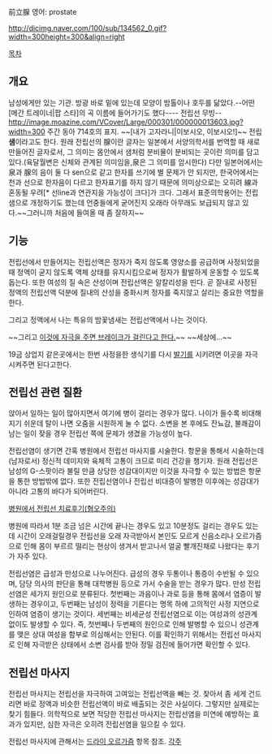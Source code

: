 前立腺 영어: prostate

http://dicimg.naver.com/100/sub/134562_0.gif?width=300height=300&align=right

[[목차]]
== 개요 ==
남성에게만 있는 기관. 방광 바로 밑에 있는데 모양이 밤톨이나 호두를 닮았다.--어떤 [메간 트레이너|팝 스타]의 곡 이름에 들어가기도 했다---- 전립선 무빙--
http://image.moazine.com/VCover/Large/000301/000000013603.jpg?width=300
주간 동아 714호의 표지. ~~[내가 고자라니|이보시오, 이보시오!]~~
전립'''샘'''이라고도 한다. 원래 전립선의 腺이란 글자는 일본에서 서양의학서를 번역할 때 새로 만들어진 글자로서, 그 의미는 몸안에서 샘처럼 분비물이 분비되는 곳이란 의미를 담고 있다.(육달월변은 신체와 관계된 의미임을,泉은 그 의미를 암시한다) 다만 일본어에서는 泉과 腺의 음이 둘 다 sen으로 같고 한자를 쓰기에 별 문제가 안 되지만, 한국어에서는 천과 선으로 한자음이 다르고 한자표기를 하지 않기 때문에 의미상으로는 오히려 線과 혼동될 우려[* 선line과 연관지을 가능성이 크다]가 크다. 그래서 표준의학용어는 전립샘으로 개정하기도 했는데 언중들에게 굳어진지 오래라 아무래도 보급되지 않고 있다.~~그러니까 처음에 들여올 때 좀 잘하지~~
== 기능 ==
전립선에서 만들어지는 전립선액은 정자가 죽지 않도록 영양소를 공급하며 사정되었을때  정액이 굳지 않도록 액체 상태를 유지시킴으로써 정자가 활발하게 운동할 수 있도록 돕는다. 또한 여성의 질 속은 산성이며 전립선액은 알칼리성을 띤다. 곧 질내로 사정된 정액의 전립선액 덕분에 질내의 산성을 중화시켜 정자를 죽지않고 살리는 중요한 역할을 한다.

그리고 정액에서 나는 특유의 밤꽃냄새는 전립선액에서 나는 것이다.

~~그리고 [http://tvpot.daum.net/v/v3760e8OVess8e2ss2FyF2h 이것에 자극을 주면 브레이크가 걸린다고 한다.]~~ ~~세상에...~~

19금 상업지 같은곳에서는 한번 사정을한 생식기를 다시 [[발기]]를 시키려면 이곳을 자극시켜주면 된다고한다.
== 전립선 관련 질환 ==
앉아서 일하는 일이 많아지면서 여기에 병이 걸리는 경우가 많다. 나이가 들수록 비대해지기 쉬운데 탈이 나면 오줌을 시원하게 눌 수 없다. 소변을 본 후에도 잔뇨감, 불쾌감이 남는 일이 잦을 경우 전립선 쪽에 문제가 생겼을 가능성이 높다.

전립선염이 생기면 간혹 병원에서 전립선 마사지를 시술한다. 항문을 통해서 시술하는데 (남자로서) 정신적 데미지와 육체적 고통이 크므로 미리 건강을 챙기자. 원래 전립선은 남성의 G-스팟이라 불릴 만큼 상당한 성감대이지만 이것을 자극할 수 있는 방법은 항문을 통한 방법밖에 없다. 또한 전립선염이나 전립선 비대증이 발병한 이후에는 성감대가 아니라 고통의 바다가 되어버린다.

[http://spic.kr/4ABK 병원에서 전립선 치료후기(혐오주의)]

병원에 따라서 1분 조금 넘은 시간에 끝나는 경우도 있고 10분정도 걸리는 경우도 있는데 시간이 오래걸릴경우 전립선을 오래 자극받아서 본인도 모르게 신음소리나 오르가즘으로 인해 몸이 부르르 떨리는 현상이 생겨서 받고나서 얼굴 빨개진채로 나왔다는 후기가 자주 있다.

전립선염은 급성과 만성으로 나누어진다. 급성의 경우 두통이나 통증이 수반될 수 있으며, 담당 의사의 판단을 통해 대학병원 등으로 가서 수술을 받는 경우가 많다. 만성 전립선염은 세가지 원인으로 분류된다. 첫번째는 과음이나 과로 등을 통해 몸에서 염증이 발생하는 경우이고, 두번째는 남성이 정력을 기른다는 명목 하에 고의적인 사정 지연으로 인하여 염증이 생기는 것이다. 세번째는 비세균성 전립선염으로 이는 여성과의 성관계 없이도 발생할 수 있다. 즉, 첫번째나 두번째의 원인으로 인해 발병할 수 있으니 성관계를 맺은 상대 여성을 함부로 의심해서는 안된다. 이를 확인하기 위해서는 전립선 마사지로 인해 자극받은 상태에서 소변 검사를 받아 정밀 검진에 들어가면 확인할 수 있다.
== 전립선 마사지 ==
전립선 마사지는 전립선을 자극하여 고여있는 전립선액을 빼는 것. 찾아서 좀 세게 건드리면 바로 정액과 비슷한 전립선액이 바로 배출되는 것은 사실이다. 그렇지만 실제로는 찾기 힘들다. 의학적으로 보면 적당한 전립선 마사지는 전립선염을 미연에 예방하는 효과가 있지만, 심한 자극은 오히려 전립선염을 일으킬 수 있다.

전립선 마사지에 관해서는 [[드라이 오르가즘]] 항목 참조.
[[각주]]

